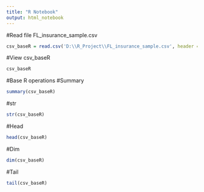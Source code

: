 ---
title: "R Notebook"
output: html_notebook
---

#Read file FL_insurance_sample.csv
```{r}
csv_baseR = read.csv('D:\\R_Project\\FL_insurance_sample.csv', header = T, stringsAsFactors = F )
```
#View csv_baseR
```{r}
csv_baseR
```
#Base R operations
#Summary
```{r}
summary(csv_baseR)
```
#str
```{r}
str(csv_baseR)
```
#Head
```{r}
head(csv_baseR)
```
#Dim
```{r}
dim(csv_baseR)
```
#Tail
```{r}
tail(csv_baseR)
```


